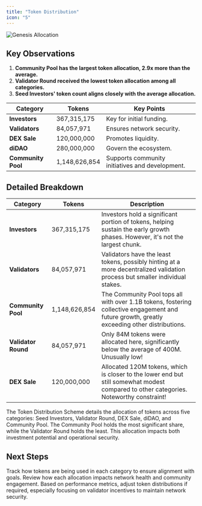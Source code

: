 ```yaml
---
title: "Token Distribution"
icon: "5"
---
```


<Frame type="glass" caption="The distribution of the intial 1,000,000,000 (1B) Sonr tokens">
<img src="/static/charts/genesis-allocation.png" alt="Genesis Allocation" />
</Frame>

## Key Observations

1. **Community Pool has the largest token allocation, 2.9x more than the average.**
2. **Validator Round received the lowest token allocation among all categories.**
3. **Seed Investors' token count aligns closely with the average allocation.**

| Category           | Tokens        | Key Points                                      |
| ------------------ | ------------- | ----------------------------------------------- |
| **Investors**      | 367,315,175   | Key for initial funding.                        |
| **Validators**     | 84,057,971    | Ensures network security.                       |
| **DEX Sale**       | 120,000,000   | Promotes liquidity.                             |
| **diDAO**          | 280,000,000   | Govern the ecosystem.                           |
| **Community Pool** | 1,148,626,854 | Supports community initiatives and development. |

## Detailed Breakdown

| Category            | Tokens        | Description                                                                                                                                  |
| ------------------- | ------------- | -------------------------------------------------------------------------------------------------------------------------------------------- |
| **Investors**       | 367,315,175   | Investors hold a significant portion of tokens, helping sustain the early growth phases. However, it's not the largest chunk.                |
| **Validators**      | 84,057,971    | Validators have the least tokens, possibly hinting at a more decentralized validation process but smaller individual stakes.                 |
| **Community Pool**  | 1,148,626,854 | The Community Pool tops all with over 1.1B tokens, fostering collective engagement and future growth, greatly exceeding other distributions. |
| **Validator Round** | 84,057,971    | Only 84M tokens were allocated here, significantly below the average of 400M. Unusually low!                                                 |
| **DEX Sale**        | 120,000,000   | Allocated 120M tokens, which is closer to the lower end but still somewhat modest compared to other categories. Noteworthy constraint!       |

The Token Distribution Scheme details the allocation of tokens across five categories: Seed Investors, Validator Round, DEX Sale, diDAO, and Community Pool. The Community Pool holds the most significant share, while the Validator Round holds the least. This allocation impacts both investment potential and operational security.

## Next Steps

<Steps>
  <Step title="Monitor Token Utilization">
    Track how tokens are being used in each category to ensure alignment with goals.
  </Step>

  <Step title="Evaluate Impact">
    Review how each allocation impacts network health and community engagement.
  </Step>

  <Step title="Adjustments">
    Based on performance metrics, adjust token distributions if required, especially focusing on validator incentives to maintain network security.
  </Step>
</Steps>
